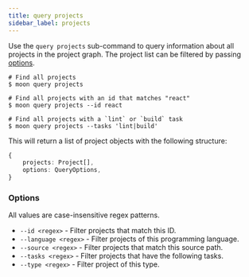 ```yaml
---
title: query projects
sidebar_label: projects
---
```


Use the `query projects` sub-command to query information about all projects in the project graph.
The project list can be filtered by passing [options](#options).

```shell
# Find all projects
$ moon query projects

# Find all projects with an id that matches "react"
$ moon query projects --id react

# Find all projects with a `lint` or `build` task
$ moon query projects --tasks 'lint|build'
```

This will return a list of project objects with the following structure:

```ts
{
	projects: Project[],
	options: QueryOptions,
}
```

### Options

All values are case-insensitive regex patterns.

- `--id <regex>` - Filter projects that match this ID.
- `--language <regex>` - Filter projects of this programming language.
- `--source <regex>` - Filter projects that match this source path.
- `--tasks <regex>` - Filter projects that have the following tasks.
- `--type <regex>` - Filter project of this type.
